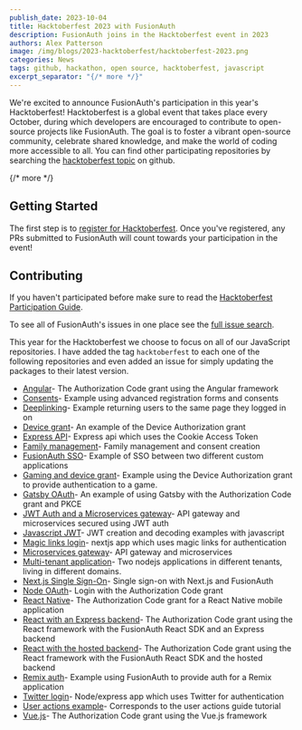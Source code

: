 ```yaml
---
publish_date: 2023-10-04
title: Hacktoberfest 2023 with FusionAuth 
description: FusionAuth joins in the Hacktoberfest event in 2023
authors: Alex Patterson
image: /img/blogs/2023-hacktoberfest/hacktoberfest-2023.png
categories: News
tags: github, hackathon, open source, hacktoberfest, javascript
excerpt_separator: "{/* more */}"
---
```


We're excited to announce FusionAuth's participation in this year's Hacktoberfest! Hacktoberfest is a global event that takes place every October, during which developers are encouraged to contribute to open-source projects like FusionAuth. The goal is to foster a vibrant open-source community, celebrate shared knowledge, and make the world of coding more accessible to all. You can find other participating repositories by searching the <a href="https://github.com/topics/hacktoberfest" target="_blank" rel="noopener noreferrer">hacktoberfest topic</a> on github.

{/* more */}

## Getting Started

The first step is to <a href="https://hacktoberfest.com/register" target="_blank" rel="noopener noreferrer"> register for Hacktoberfest</a>. Once you've registered, any PRs submitted to FusionAuth will count towards your participation in the event!

## Contributing

If you haven't participated before make sure to read the <a href="https://hacktoberfest.com/participation/ " target="_blank" rel="noopener noreferrer"> Hacktoberfest Participation Guide</a>.

To see all of FusionAuth's issues in one place see the [full issue search](https://github.com/search?q=user%3AFusionAuth+label%3Ahacktoberfest+state%3Aopen&type=Issues&ref=advsearch&l=&l=).

This year for the Hacktoberfest we choose to focus on all of our JavaScript repositories. I have added the tag `hacktoberfest` to each one of the following repositories and even added an issue for simply updating the packages to their latest version. 


* [Angular](https://github.com/fusionauth/fusionauth-quickstart-javascript-angular-web)- The Authorization Code grant using the Angular framework
* [Consents](https://github.com/FusionAuth/fusionauth-example-express-consents)- Example using advanced registration forms and consents
* [Deeplinking](https://github.com/FusionAuth/fusionauth-example-node-deeplink)- Example returning users to the same page they logged in on
* [Device grant](https://github.com/fusionauth/fusionauth-example-device-grant)- An example of the Device Authorization grant
* [Express API](https://github.com/FusionAuth/fusionauth-example-express-api)- Express api which uses the Cookie Access Token
* [Family management](https://github.com/fusionauth/fusionauth-example-family)- Family management and consent creation
* [FusionAuth SSO](https://github.com/FusionAuth/fusionauth-example-node-sso)- Example of SSO between two different custom applications
* [Gaming and device grant](https://github.com/FusionAuth/fusionauth-example-gaming-device-grant)- Example using the Device Authorization grant to provide authentication to a game.
* [Gatsby OAuth](https://github.com/fusionauth/fusionauth-example-gatsby)- An example of using Gatsby with the Authorization Code grant and PKCE
* [JWT Auth and a Microservices gateway](https://github.com/FusionAuth/fusionauth-example-node-services-gateway-jwtauth)- API gateway and microservices secured using JWT auth
* [Javascript JWT](https://github.com/fusionauth/fusionauth-example-javascript-jwt)- JWT creation and decoding examples with javascript
* [Magic links login](https://github.com/FusionAuth/fusionauth-example-nextjs-magic-links)- nextjs app which uses magic links for authentication
* [Microservices gateway](https://github.com/FusionAuth/fusionauth-example-node-services-gateway)- API gateway and microservices
* [Multi-tenant application](https://github.com/FusionAuth/fusionauth-example-node-multi-tenant)- Two nodejs applications in different tenants, living in different domains.
* [Next.js Single Sign-On](https://github.com/FusionAuth/fusionauth-example-nextjs-single-sign-on)- Single sign-on with Next.js and FusionAuth
* [Node OAuth](https://github.com/fusionauth/fusionauth-example-node)- Login with the Authorization Code grant
* [React Native](https://github.com/fusionauth/fusionauth-example-react-native-0-71)- The Authorization Code grant for a React Native mobile application
* [React with an Express backend](https://github.com/fusionauth/fusionauth-example-react-sdk)- The Authorization Code grant using the React framework with the FusionAuth React SDK and an Express backend
* [React with the hosted backend](https://github.com/fusionauth/fusionauth-quickstart-javascript-react-web)- The Authorization Code grant using the React framework with the FusionAuth React SDK and the hosted backend
* [Remix auth](https://github.com/FusionAuth/fusionauth-example-remix)- Example using FusionAuth to provide auth for a Remix application
* [Twitter login](https://github.com/FusionAuth/fusionauth-example-express-twitter)- Node/express app which uses Twitter for authentication
* [User actions example](https://github.com/FusionAuth/fusionauth-example-user-actions-guide)- Corresponds to the user actions guide tutorial
* [Vue.js](https://github.com/fusionauth/fusionauth-quickstart-javascript-vue-web)- The Authorization Code grant using the Vue.js framework